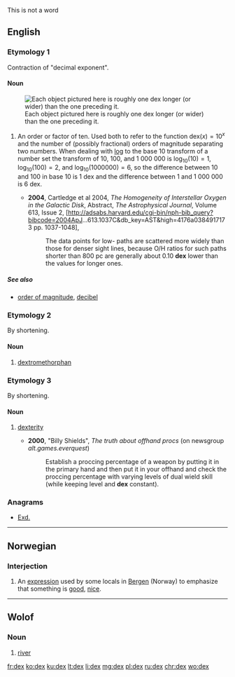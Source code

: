 This is not a word

==English==

===Etymology 1===
Contraction of "decimal exponent".

====Noun====
{{en-noun|dexes}}
[[File:Icons 1e-6m to 1e5m squares 512pixel.png|thumb|Each object pictured here is roughly one dex longer (or wider) than the one preceding it.]]
# {{context|physics|and|astrophysics|lang=en}} An order or factor of ten. Used both to refer to the function <math>\mathrm{dex}(x) = 10^x</math> and the number of (possibly fractional) orders of magnitude separating two numbers.  When dealing with [[log]] to the base 10 transform of a number set the transform of 10, 100, and 1 000 000 is <math>\log_{10}(10) = 1</math>, <math>\log_{10}(100) = 2</math>, and <math>\log_{10}(1 000 000) = 6</math>, so the difference between 10 and 100 in base 10 is 1 dex and the difference between 1 and 1 000 000 is 6 dex.  
#* '''2004''', Cartledge et al 2004, ''The Homogeneity of Interstellar Oxygen in the Galactic Disk'', Abstract, ''The Astrophysical Journal'', Volume 613, Issue 2, [http://adsabs.harvard.edu/cgi-bin/nph-bib_query?bibcode=2004ApJ...613.1037C&amp;db_key=AST&amp;high=4176a0384917173 pp. 1037-1048],
#*: The data points for low-<nH> paths are scattered more widely than those for denser sight lines, because O/H ratios for such paths shorter than 800 pc are generally about 0.10 '''dex''' lower than the values for longer ones.

=====See also=====
* [[order of magnitude]], [[decibel]]

===Etymology 2===
By shortening.

====Noun====
{{en-noun|-}}

# {{context|informal|lang=en}} [[dextromethorphan]]

===Etymology 3===
By shortening.

====Noun====
{{en-noun|-}}

# {{context|gaming|lang=en}} [[dexterity]]
#* '''2000''', "Billy Shields", ''The truth about offhand procs'' (on newsgroup ''alt.games.everquest'')
#*: Establish a proccing percentage of a weapon by putting it in the primary hand and then put it in your offhand and check the proccing percentage with varying levels of dual wield skill (while keeping level and '''dex''' constant).

===Anagrams===
* [[Exd.#English|Exd.]]

----

==Norwegian==

===Interjection===
{{head|no|interjection}}

# An [[expression]] used by some locals in [[w:Bergen|Bergen]] (Norway) to emphasize that something is [[good]], [[nice]].

{{attention|no}}

----

==Wolof==

===Noun===
{{head|wo|noun}}

# [[river]]

[[fr:dex]]
[[ko:dex]]
[[ku:dex]]
[[lt:dex]]
[[li:dex]]
[[mg:dex]]
[[pl:dex]]
[[ru:dex]]
[[chr:dex]]
[[wo:dex]]